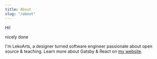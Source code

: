 ```yaml
---
title: About
slug: "/about"
---
```


Hi!

nicely done

I'm LekoArts, a designer turned software engineer passionate about open source & teaching. Learn more about Gatsby & React on [my website](https://www.lekoarts.de?utm_source=minimal-blog&utm_medium=Starter).
